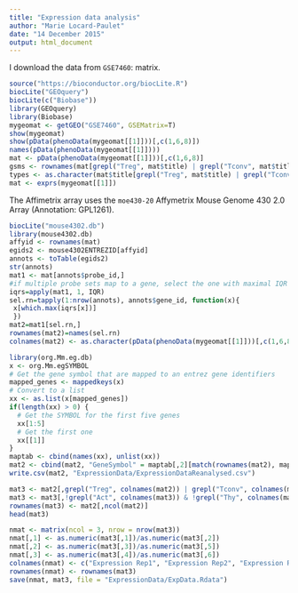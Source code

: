 ```yaml
---
title: "Expression data analysis"
author: "Marie Locard-Paulet"
date: "14 December 2015"
output: html_document
---
```


I download the data from `GSE7460`: matrix.

```r
source("https://bioconductor.org/biocLite.R")
biocLite("GEOquery")
biocLite(c("Biobase"))
library(GEOquery)
library(Biobase)
mygeomat <- getGEO("GSE7460", GSEMatrix=T)
show(mygeomat)
show(pData(phenoData(mygeomat[[1]]))[,c(1,6,8)])
names(pData(phenoData(mygeomat[[1]])))
mat <- pData(phenoData(mygeomat[[1]]))[,c(1,6,8)]
gsms <- rownames(mat[grepl("Treg", mat$title) | grepl("Tconv", mat$title),])
types <- as.character(mat$title[grepl("Treg", mat$title) | grepl("Tconv", mat$title)])
mat <- exprs(mygeomat[[1]])

```

The Affimetrix array uses the `moe430-20` Affymetrix Mouse Genome 430 2.0 Array (Annotation: GPL1261).

```r
biocLite("mouse4302.db")
library(mouse4302.db)
affyid <- rownames(mat)
egids2 <- mouse4302ENTREZID[affyid]
annots <- toTable(egids2)
str(annots)
mat1 <- mat[annots$probe_id,]
#if multiple probe sets map to a gene, select the one with maximal IQR 
iqrs=apply(mat1, 1, IQR)
sel.rn=tapply(1:nrow(annots), annots$gene_id, function(x){
 x[which.max(iqrs[x])]
 })
mat2=mat1[sel.rn,]
rownames(mat2)=names(sel.rn)
colnames(mat2) <- as.character(pData(phenoData(mygeomat[[1]]))[,c(1,6,8)]$title)

library(org.Mm.eg.db)
x <- org.Mm.egSYMBOL
# Get the gene symbol that are mapped to an entrez gene identifiers
mapped_genes <- mappedkeys(x)
# Convert to a list
xx <- as.list(x[mapped_genes])
if(length(xx) > 0) {
  # Get the SYMBOL for the first five genes
  xx[1:5]
  # Get the first one
  xx[[1]]
}
maptab <- cbind(names(xx), unlist(xx))
mat2 <- cbind(mat2, "GeneSymbol" = maptab[,2][match(rownames(mat2), maptab[,1])])
write.csv(mat2, "ExpressionData/ExpressionDataReanalysed.csv")
```

```r
mat3 <- mat2[,grepl("Treg", colnames(mat2)) | grepl("Tconv", colnames(mat2))]
mat3 <- mat3[,!grepl("Act", colnames(mat3)) & !grepl("Thy", colnames(mat3))]
rownames(mat3) <- mat2[,ncol(mat2)]
head(mat3)

nmat <- matrix(ncol = 3, nrow = nrow(mat3))
nmat[,1] <- as.numeric(mat3[,1])/as.numeric(mat3[,2])
nmat[,2] <- as.numeric(mat3[,3])/as.numeric(mat3[,5])
nmat[,3] <- as.numeric(mat3[,4])/as.numeric(mat3[,6])
colnames(nmat) <- c("Expression Rep1", "Expression Rep2", "Expression Rep3")
rownames(nmat) <- rownames(mat3)
save(nmat, mat3, file = "ExpressionData/ExpData.Rdata")
```

